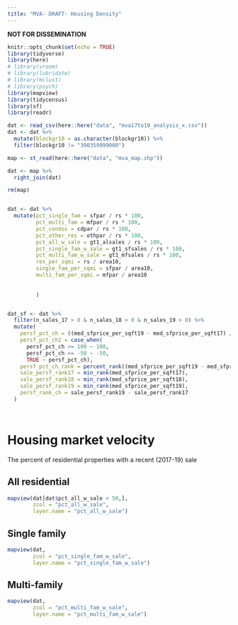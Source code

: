 ```yaml
---
title: "MVA- DRAFT- Housing Density"
---
```


__NOT FOR DISSEMINATION__

```r
knitr::opts_chunk$set(echo = TRUE)
library(tidyverse)
library(here)
# library(vroom)
# library(lubridate)
# library(mclust)
# library(psych)
library(mapview)
library(tidycensus)
library(sf)
library(readr)

```


```r
dat <- read_csv(here::here("data", "mva17to19_analysis_x.csv"))
dat <- dat %>%
  mutate(blockgr10 = as.character(blockgr10)) %>%
  filter(blockgr10 != "390359999000")

map <- st_read(here::here("data", "mva_map.shp"))

dat <- map %>%
  right_join(dat)

rm(map)



```



```r
dat <- dat %>% 
  mutate(pct_single_fam = sfpar / rs * 100, 
         pct_multi_fam = mfpar / rs * 100, 
         pct_condos = cdpar / rs * 100, 
         pct_other_res = othpar / rs * 100, 
         pct_all_w_sale = gt1_alsales / rs * 100, 
         pct_single_fam_w_sale = gt1_sfsales / rs * 100, 
         pct_multi_fam_w_sale = gt1_mfsales / rs * 100, 
         res_per_sqmi = rs / area10, 
         single_fam_per_sqmi = sfpar / area10, 
         multi_fam_per_sqmi = mfpar / area10
         
         
         )


dat_sf <- dat %>% 
  filter(n_sales_17 > 0 & n_sales_18 > 0 & n_sales_19 > 0) %>% 
  mutate(
    persf_pct_ch = ((med_sfprice_per_sqft19 - med_sfprice_per_sqft17) / med_sfprice_per_sqft17)*100,
    persf_pct_ch2 = case_when(
      persf_pct_ch >= 100 ~ 100, 
      persf_pct_ch <= -50 ~ -50,
      TRUE ~ persf_pct_ch),
    persf_pct_ch_rank = percent_rank((med_sfprice_per_sqft19 - med_sfprice_per_sqft17) / med_sfprice_per_sqft17),
    sale_persf_rank17 = min_rank(med_sfprice_per_sqft17),
    sale_persf_rank18 = min_rank(med_sfprice_per_sqft18),
    sale_persf_rank19 = min_rank(med_sfprice_per_sqft19),
    persf_rank_ch = sale_persf_rank19 - sale_persf_rank17
  )




```





# Housing market velocity {.tabset}

The percent of residential properties with a recent (2017-19) sale

## All residential
```r
mapview(dat[dat$pct_all_w_sale < 50,],
        zcol = "pct_all_w_sale",
        layer.name = "pct_all_w_sale")
```

## Single family
```r
mapview(dat,
        zcol = "pct_single_fam_w_sale",
        layer.name = "pct_single_fam_w_sale")
```

## Multi-family
```r
mapview(dat,
        zcol = "pct_multi_fam_w_sale",
        layer.name = "pct_multi_fam_w_sale")
```



